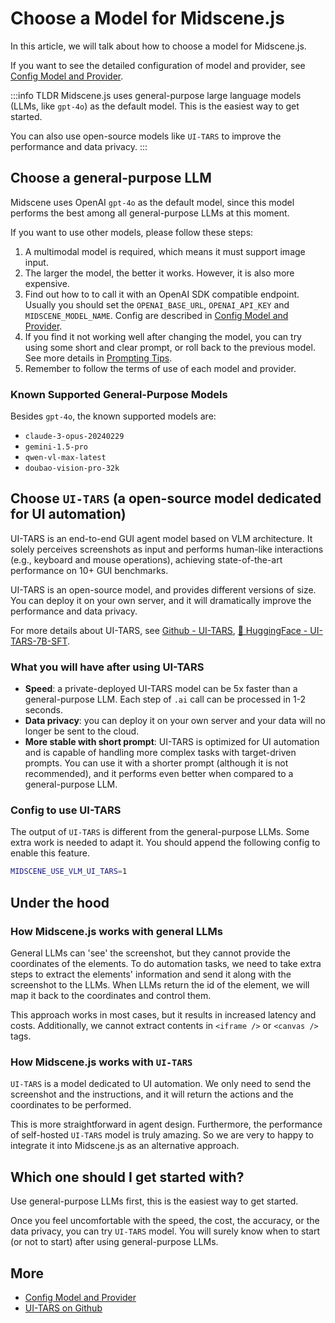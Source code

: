 # Choose a Model for Midscene.js

In this article, we will talk about how to choose a model for Midscene.js.

If you want to see the detailed configuration of model and provider, see [Config Model and Provider](./model-provider).

:::info TLDR
Midscene.js uses general-purpose large language models (LLMs, like `gpt-4o`) as the default model. This is the easiest way to get started.

You can also use open-source models like `UI-TARS` to improve the performance and data privacy.
:::

## Choose a general-purpose LLM

Midscene uses OpenAI `gpt-4o` as the default model, since this model performs the best among all general-purpose LLMs at this moment.

If you want to use other models, please follow these steps:

1. A multimodal model is required, which means it must support image input.
1. The larger the model, the better it works. However, it is also more expensive.
1. Find out how to to call it with an OpenAI SDK compatible endpoint. Usually you should set the `OPENAI_BASE_URL`, `OPENAI_API_KEY` and `MIDSCENE_MODEL_NAME`. Config are described in [Config Model and Provider](./model-provider).
1. If you find it not working well after changing the model, you can try using some short and clear prompt, or roll back to the previous model. See more details in [Prompting Tips](./prompting-tips).
1. Remember to follow the terms of use of each model and provider.

### Known Supported General-Purpose Models

Besides `gpt-4o`, the known supported models are:

- `claude-3-opus-20240229`
- `gemini-1.5-pro`
- `qwen-vl-max-latest`
- `doubao-vision-pro-32k`

## Choose `UI-TARS` (a open-source model dedicated for UI automation)

UI-TARS is an end-to-end GUI agent model based on VLM architecture. It solely perceives screenshots as input and performs human-like interactions (e.g., keyboard and mouse operations), achieving state-of-the-art performance on 10+ GUI benchmarks.

UI-TARS is an open-source model, and provides different versions of size. You can deploy it on your own server, and it will dramatically improve the performance and data privacy.

For more details about UI-TARS, see [Github - UI-TARS](https://github.com/bytedance/ui-tars), [🤗 HuggingFace - UI-TARS-7B-SFT](https://huggingface.co/bytedance-research/UI-TARS-7B-SFT).

### What you will have after using UI-TARS

- **Speed**: a private-deployed UI-TARS model can be 5x faster than a general-purpose LLM. Each step of `.ai` call can be processed in 1-2 seconds.
- **Data privacy**: you can deploy it on your own server and your data will no longer be sent to the cloud.
- **More stable with short prompt**: ⁠UI-TARS is optimized for UI automation and is capable of handling more complex tasks with target-driven prompts. You can use it with a shorter prompt (although it is not recommended), and it performs even better when compared to a general-purpose LLM.

### Config to use UI-TARS

The output of `UI-TARS` is different from the general-purpose LLMs. Some extra work is needed to adapt it. You should append the following config to enable this feature.

```bash
MIDSCENE_USE_VLM_UI_TARS=1
```

## Under the hood

### How Midscene.js works with general LLMs

General LLMs can 'see' the screenshot, but they cannot provide the coordinates of the elements. To do automation tasks, we need to take extra steps to extract the elements' information and send it along with the screenshot to the LLMs. When LLMs return the id of the element, we will map it back to the coordinates and control them.

This approach works in most cases, but it results in increased latency and costs. Additionally, we cannot extract contents in `<iframe />` or `<canvas />` tags.

### How Midscene.js works with `UI-TARS`

`UI-TARS` is a model dedicated to UI automation. We only need to send the screenshot and the instructions, and it will return the actions and the coordinates to be performed. 

This is more straightforward in agent design. Furthermore, the performance of self-hosted `UI-TARS` model is truly amazing. So we are very to happy to integrate it into Midscene.js as an alternative approach.

## Which one should I get started with?

Use general-purpose LLMs first, this is the easiest way to get started.

Once you feel uncomfortable with the speed, the cost, the accuracy, or the data privacy, you can try `UI-TARS` model. You will surely know when to start (or not to start) after using general-purpose LLMs.

## More

* [Config Model and Provider](./model-provider)
* [UI-TARS on Github](https://github.com/bytedance/ui-tars)